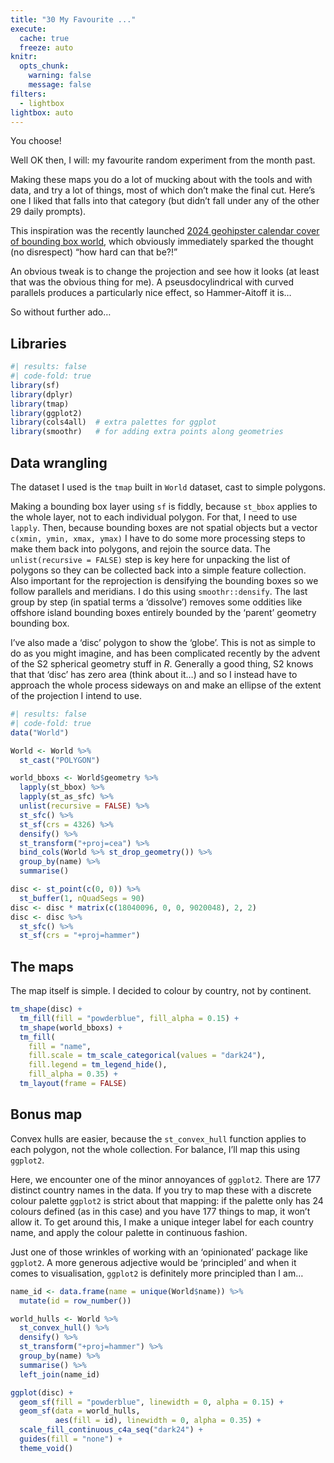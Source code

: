 ```yaml
---
title: "30 My Favourite ..."
execute: 
  cache: true
  freeze: auto
knitr:
  opts_chunk: 
    warning: false
    message: false
filters:
  - lightbox
lightbox: auto
---
```


You choose!

Well OK then, I will: my favourite random experiment from the month past.

Making these maps you do a lot of mucking about with the tools and with data, and try a lot of things, most of which don't make the final cut. Here's one I liked that falls into that category (but didn't fall under any of the other 29 daily prompts).

This inspiration was the recently launched [2024 geohipster calendar cover of bounding box world](https://www.geohipster.com/2023/11/21/2024-geohipster-calendar-2/), which obviously immediately sparked the thought (no disrespect) "how hard can that be?!" 

An obvious tweak is to change the projection and see how it looks (at least that was the obvious thing for me). A pseusdocylindrical with curved parallels produces a particularly nice effect, so Hammer-Aitoff it is...

So without further ado...

## Libraries
```r
#| results: false
#| code-fold: true
library(sf)
library(dplyr)
library(tmap)
library(ggplot2)
library(cols4all)  # extra palettes for ggplot
library(smoothr)   # for adding extra points along geometries
```

## Data wrangling
The dataset I used is the `tmap` built in `World` dataset, cast to simple polygons.

Making a bounding box layer using `sf` is fiddly, because `st_bbox` applies to the whole layer, not to each individual polygon. For that, I need to use `lapply`. Then, because bounding boxes are not spatial objects but a vector `c(xmin, ymin, xmax, ymax)` I have to do some more processing steps to make them back into polygons, and rejoin the source data. The `unlist(recursive = FALSE)` step is key here for unpacking the list of polygons so they can be collected back into a simple feature collection. Also important for the reprojection is densifying the bounding boxes so we follow parallels and meridians. I do this using `smoothr::densify`. The last group by step (in spatial terms a 'dissolve') removes some oddities like offshore island bounding boxes entirely bounded by the 'parent' geometry bounding box.

I've also made a 'disc' polygon to show the 'globe'. This is not as simple to do as you might imagine, and has been complicated recently by the advent of the S2 spherical geometry stuff in _R_. Generally a good thing, S2 knows that that 'disc' has zero area (think about it...) and so I instead have to approach the whole process sideways on and make an ellipse of the extent of the projection I intend to use.

```r
#| results: false
#| code-fold: true
data("World")

World <- World %>%
  st_cast("POLYGON")

world_bboxs <- World$geometry %>% 
  lapply(st_bbox) %>%
  lapply(st_as_sfc) %>%
  unlist(recursive = FALSE) %>% 
  st_sfc() %>%
  st_sf(crs = 4326) %>%
  densify() %>%
  st_transform("+proj=cea") %>%
  bind_cols(World %>% st_drop_geometry()) %>%
  group_by(name) %>%
  summarise()

disc <- st_point(c(0, 0)) %>%
  st_buffer(1, nQuadSegs = 90)
disc <- disc * matrix(c(18040096, 0, 0, 9020048), 2, 2)
disc <- disc %>%
  st_sfc() %>%
  st_sf(crs = "+proj=hammer")
```

## The maps
The map itself is simple. I decided to colour by country, not by continent.

```r
tm_shape(disc) +
  tm_fill(fill = "powderblue", fill_alpha = 0.15) +
  tm_shape(world_bboxs) + 
  tm_fill(
    fill = "name",
    fill.scale = tm_scale_categorical(values = "dark24"),
    fill.legend = tm_legend_hide(),
    fill_alpha = 0.35) + 
  tm_layout(frame = FALSE)
```

## Bonus map
Convex hulls are easier, because the `st_convex_hull` function applies to each polygon, not the whole collection. For balance, I'll map this using `ggplot2`. 

Here, we encounter one of the minor annoyances of `ggplot2`. There are 177 distinct country names in the data. If you try to map these with a discrete colour palette `ggplot2` is strict about that mapping: if the palette only has 24 colours defined (as in this case) and you have 177 things to map, it won't allow it. To get around this, I make a unique integer label for each country name, and apply the colour palette in continuous fashion. 

Just one of those wrinkles of working with an 'opinionated' package like `ggplot2`. A more generous adjective would be 'principled' and when it comes to visualisation, `ggplot2` is definitely more principled than I am...

```r
name_id <- data.frame(name = unique(World$name)) %>%
  mutate(id = row_number())

world_hulls <- World %>% 
  st_convex_hull() %>%
  densify() %>%
  st_transform("+proj=hammer") %>% 
  group_by(name) %>%
  summarise() %>%
  left_join(name_id)

ggplot(disc) +
  geom_sf(fill = "powderblue", linewidth = 0, alpha = 0.15) +
  geom_sf(data = world_hulls, 
          aes(fill = id), linewidth = 0, alpha = 0.35) + 
  scale_fill_continuous_c4a_seq("dark24") +
  guides(fill = "none") +
  theme_void()
```